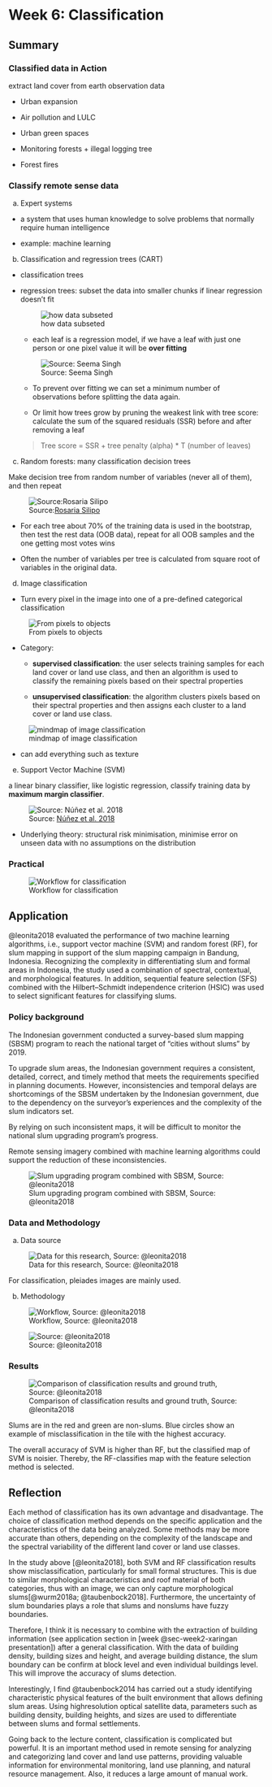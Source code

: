 # Week 6: Classification {.sec_wk6}

## Summary

### Classified data in Action

extract land cover from earth observation data

-   Urban expansion

-   Air pollution and LULC

-   Urban green spaces

-   Monitoring forests + illegal logging tree

-   Forest fires

### Classify remote sense data

a.  Expert systems

-   a system that uses human knowledge to solve problems that normally require human intelligence

-   example: machine learning

b.  Classification and regression trees (CART)

-   classification trees

-   regression trees: subset the data into smaller chunks if linear regression doesn't fit

    ![how data subseted](img06/regressiontree.png){#fig-RegressionTreeProcess}

    -   each leaf is a regression model, if we have a leaf with just one person or one pixel value it will be **over fitting**

    ![Source: Seema Singh](img06/overfitting.png){#fig-overfitting}

    -   To prevent over fitting we can set a minimum number of observations before splitting the data again.

    -   Or limit how trees grow by pruning the weakest link with tree score: calculate the sum of the squared residuals (SSR) before and after removing a leaf

    > Tree score = SSR + tree penalty (alpha) \* T (number of leaves)

c.  Random forests: many classification decision trees

Make decision tree from random number of variables (never all of them), and then repeat

![Source:[Rosaria Silipo](https://towardsdatascience.com/from-a-single-decision-tree-to-a-random-forest-b9523be65147)](img06/RandomForest.png){#fig-RandomForest}

-   For each tree about 70% of the training data is used in the bootstrap, then test the rest data (OOB data), repeat for all OOB samples and the one getting most votes wins

-   Often the number of variables per tree is calculated from square root of variables in the original data.

d.  Image classification

-   Turn every pixel in the image into one of a pre-defined categorical classification

![From pixels to objects](img06/imageClassification.png){#fig-imageclassification}

-   Category:

    -   **supervised classification**: the user selects training samples for each land cover or land use class, and then an algorithm is used to classify the remaining pixels based on their spectral properties

    -   **unsupervised classification**: the algorithm clusters pixels based on their spectral properties and then assigns each cluster to a land cover or land use class.

![mindmap of image classification](img06/mindmap.png){#fig-mindmap-imageclassification}

-   can add everything such as texture

e.  Support Vector Machine (SVM)

a linear binary classifier, like logistic regression, classify training data by **maximum margin classifier**.

![Source: [Núñez et al. 2018](https://www.intechopen.com/chapters/64971)](img06/SVM.png){#fig-SVM}

-   Underlying theory: structural risk minimisation, minimise error on unseen data with no assumptions on the distribution

### Practical

![Workflow for classification](img06/pracWorkflow.png){#fig-workflow-classification}

## Application

@leonita2018 evaluated the performance of two machine learning algorithms, i.e., support vector machine (SVM) and random forest (RF), for slum mapping in support of the slum mapping campaign in Bandung, Indonesia. Recognizing the complexity in differentiating slum and formal areas in Indonesia, the study used a combination of spectral, contextual, and morphological features. In addition, sequential feature selection (SFS) combined with the Hilbert--Schmidt independence criterion (HSIC) was used to select significant features for classifying slums.

### Policy background

The Indonesian government conducted a survey-based slum mapping (SBSM) program to reach the national target of "cities without slums" by 2019.

To upgrade slum areas, the Indonesian government requires a consistent, detailed, correct, and timely method that meets the requirements specified in planning documents. However, inconsistencies and temporal delays are shortcomings of the SBSM undertaken by the Indonesian government, due to the dependency on the surveyor's experiences and the complexity of the slum indicators set.

By relying on such inconsistent maps, it will be difficult to monitor the national slum upgrading program's progress.

Remote sensing imagery combined with machine learning algorithms could support the reduction of these inconsistencies.

![Slum upgrading program combined with SBSM, Source: @leonita2018](img06/slum-upgrading.png){#fig-slum-upgrading}

### Data and Methodology

a.  Data source

![Data for this research, Source: @leonita2018](img06/data.png){#fig-data-slum}

For classification, pleiades images are mainly used.

b.  Methodology

![Workflow, Source: @leonita2018](img06/workflow.png){#fig-workflow-slum}

![Source: @leonita2018](img06/classification.png){#fig-classification}

### Results

![Comparison of classification results and ground truth, Source: @leonita2018](img06/result.png){#fig-classification-result}

Slums are in the red and green are non-slums. Blue circles show an example of misclassification in the tile with the highest accuracy.

The overall accuracy of SVM is higher than RF, but the classified map of SVM is noisier. Thereby, the RF-classifies map with the feature selection method is selected.

## Reflection

Each method of classification has its own advantage and disadvantage. The choice of classification method depends on the specific application and the characteristics of the data being analyzed. Some methods may be more accurate than others, depending on the complexity of the landscape and the spectral variability of the different land cover or land use classes.

In the study above [@leonita2018], both SVM and RF classification results show misclassification, particularly for small formal structures. This is due to similar morphological characteristics and roof material of both categories, thus with an image, we can only capture morphological slums[@wurm2018a; @taubenbock2018]. Furthermore, the uncertainty of slum boundaries plays a role that slums and nonslums have fuzzy boundaries.

Therefore, I think it is necessary to combine with the extraction of building information (see application section in [week @sec-week2-xaringan presentation]) after a general classification. With the data of building density, building sizes and height, and average building distance, the slum boundary can be confirm at block level and even individual buildings level. This will improve the accuracy of slums detection.

Interestingly, I find @taubenbock2014 has carried out a study identifying characteristic physical features of the built environment that allows defining slum areas. Using highresolution optical satellite data, parameters such as building density, building heights, and sizes are used to differentiate between slums and formal settlements.

Going back to the lecture content, classification is complicated but powerful. It is an important method used in remote sensing for analyzing and categorizing land cover and land use patterns, providing valuable information for environmental monitoring, land use planning, and natural resource management. Also, it reduces a large amount of manual work.

